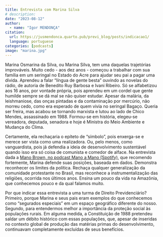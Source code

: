 ```yaml
---
title: Entrevista com Marina Silva
# description: 
date: "2023-08-12"
author: 
  - name: "Igor MENDONÇA"
citation: 
  url: https://jusmendonca.quarto.pub/previ_blog/posts/indicacao1/
  language: portuguese
categories: [podcasts]
image: "marina.jpg"
---
```


Marina Osmarina da Silva, ou Marina Silva, tem uma daquelas trajetórias improváveis. Muito cedo - aos dez anos - começou a trabalhar com sua família em um seringal no Estado do Acre para ajudar seu pai a pagar uma dívida. Aprendeu a falar "língua de gente besta" ouvindo as novelas do rádio, de autoria de Benedito Ruy Barbosa e Ivani Ribeiro. Só se alfabetizou aos 16 anos, por vontade própria, pois aprendeu em um cordel que gente humilde sempre se dá mal se não quiser estudar. Apesar da malária, da leishmaniose, das onças pintadas e da contaminação por mercúrio, não morreu cedo, como era esperado de quem vivia no seringal Bagaço. Queria ser freira, mas acabou se tornando marxista e lutou ao lado de Chico Mendes, assassinado em 1988. Formou-se em história, elegeu-se vereadora, deputada, senadora e hoje é Ministra do Meio Ambiente e Mudança do Clima. 

Certamente, ela rechaçaria o epíteto de "símbolo", pois enxerga-se e merece ser vista como uma realizadora. Ou, pelo menos, como vanguardista, pois já defendia a ideia de desenvolvimento sustentável quando isso era só coisa de comunista e comedor de alface. Na entrevista dada a [Mano Brown, no podcast Mano a Mano (Spotify)](https://open.spotify.com/episode/4bKuxIPKxYzTlXqtOkonM8?si=55b1e399e0dd433e), que recomendo fortemente, Marina defende suas posições, baseada em dados. Demonstra reconhecer os limites da política. Rechaça qualquer generalização da comunidade protestante no Brasil, mas reconhece a instrumentalização das religiões, ocorrida nos últimos anos. Ensina um pouco da vida na Amazônia, que conhecemos pouco e da qual falamos muito. 

Por que indicar essa entrevista a uma turma de Direito Previdenciário? Primeiro, porque Marina e seus pais eram exemplos do que conhecemos como "segurados especiais" em um espaço geográfico diferente do nosso. Segundo, para entendermos melhor a importância da proteção social às populações rurais. Em alguma medida, a Constituição de 1988 pretendeu saldar um débito histórico com essas populações, que, apesar de inseridas no contexto global de produção das matérias primas do desenvolvimento, continuavam completamente excluídas de seus benefícios.
